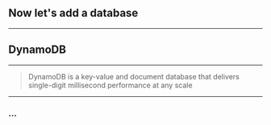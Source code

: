 
<Section>

## Now let's add a database

</Section>

---

<Section>

# DynamoDB

</Section>

---

<Section>

> DynamoDB is a key-value and document database that delivers single-digit millisecond performance at any scale

</Section>

---

<Section>

### ...

</Section>
